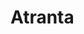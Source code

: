 
# Atranta

<ProjectDetails
  region="Riverlands"
  house="House Vance of Atranta"
  type="Castle"
  status="Abandoned"
  warp="/warp atranta"
  projectLead="SMP"
  dateStarted="September 19, 2016"
  dateCompleted="Invalid Date"
/>
